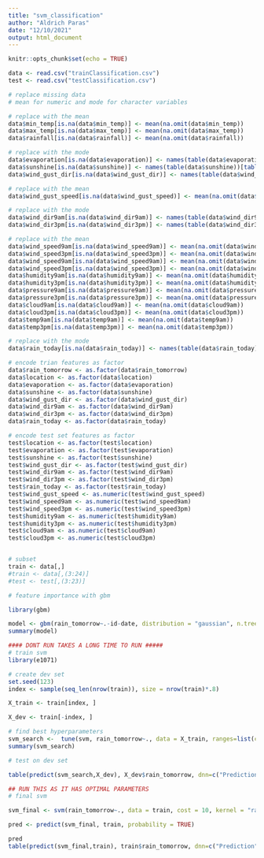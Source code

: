 ```yaml
---
title: "svm_classification"
author: "Aldrich Paras"
date: "12/10/2021"
output: html_document
---
```


```r
knitr::opts_chunk$set(echo = TRUE)
```


```r
data <- read.csv("trainClassification.csv")
test <- read.csv("testClassification.csv")
```


```r
# replace missing data
# mean for numeric and mode for character variables

# replace with the mean
data$min_temp[is.na(data$min_temp)] <- mean(na.omit(data$min_temp))
data$max_temp[is.na(data$max_temp)] <- mean(na.omit(data$max_temp))
data$rainfall[is.na(data$rainfall)] <- mean(na.omit(data$rainfall))

# replace with the mode
data$evaporation[is.na(data$evaporation)] <- names(table(data$evaporation))[table(data$evaporation)==max(table(data$evaporation))]
data$sunshine[is.na(data$sunshine)] <- names(table(data$sunshine))[table(data$sunshine)==max(table(data$sunshine))]
data$wind_gust_dir[is.na(data$wind_gust_dir)] <- names(table(data$wind_gust_dir))[table(data$wind_gust_dir)==max(table(data$wind_gust_dir))]

# replace with the mean
data$wind_gust_speed[is.na(data$wind_gust_speed)] <- mean(na.omit(data$wind_gust_speed))

# replace with the mode
data$wind_dir9am[is.na(data$wind_dir9am)] <- names(table(data$wind_dir9am))[table(data$wind_dir9am)==max(table(data$wind_dir9am))]
data$wind_dir3pm[is.na(data$wind_dir3pm)] <- names(table(data$wind_dir3pm))[table(data$wind_dir3pm)==max(table(data$wind_dir3pm))]

# replace with the mean
data$wind_speed9am[is.na(data$wind_speed9am)] <- mean(na.omit(data$wind_speed9am))
data$wind_speed3pm[is.na(data$wind_speed3pm)] <- mean(na.omit(data$wind_speed3pm))
data$wind_speed9am[is.na(data$wind_speed9am)] <- mean(na.omit(data$wind_speed9am))
data$wind_speed3pm[is.na(data$wind_speed3pm)] <- mean(na.omit(data$wind_speed3pm))
data$humidity9am[is.na(data$humidity9am)] <- mean(na.omit(data$humidity9am))
data$humidity3pm[is.na(data$humidity3pm)] <- mean(na.omit(data$humidity3pm))
data$pressure9am[is.na(data$pressure9am)] <- mean(na.omit(data$pressure9am))
data$pressure3pm[is.na(data$pressure3pm)] <- mean(na.omit(data$pressure3pm))
data$cloud9am[is.na(data$cloud9am)] <- mean(na.omit(data$cloud9am))
data$cloud3pm[is.na(data$cloud3pm)] <- mean(na.omit(data$cloud3pm))
data$temp9am[is.na(data$temp9am)] <- mean(na.omit(data$temp9am))
data$temp3pm[is.na(data$temp3pm)] <- mean(na.omit(data$temp3pm))

# replace with the mode
data$rain_today[is.na(data$rain_today)] <- names(table(data$rain_today))[table(data$rain_today)==max(table(data$rain_today))]
```

```r
# encode trian features as factor
data$rain_tomorrow <- as.factor(data$rain_tomorrow)
data$location <- as.factor(data$location)
data$evaporation <- as.factor(data$evaporation)
data$sunshine <- as.factor(data$sunshine)
data$wind_gust_dir <- as.factor(data$wind_gust_dir)
data$wind_dir9am <- as.factor(data$wind_dir9am)
data$wind_dir3pm <- as.factor(data$wind_dir3pm)
data$rain_today <- as.factor(data$rain_today)

# encode test set features as factor
test$location <- as.factor(test$location)
test$evaporation <- as.factor(test$evaporation)
test$sunshine <- as.factor(test$sunshine)
test$wind_gust_dir <- as.factor(test$wind_gust_dir)
test$wind_dir9am <- as.factor(test$wind_dir9am)
test$wind_dir3pm <- as.factor(test$wind_dir3pm)
test$rain_today <- as.factor(test$rain_today)
test$wind_gust_speed <- as.numeric(test$wind_gust_speed)
test$wind_speed9am <- as.numeric(test$wind_speed9am)
test$wind_speed3pm <- as.numeric(test$wind_speed3pm)
test$humidity9am <- as.numeric(test$humidity9am)
test$humidity3pm <- as.numeric(test$humidity3pm)
test$cloud9am <- as.numeric(test$cloud9am)
test$cloud3pm <- as.numeric(test$cloud3pm)


# subset
train <- data[,]
#train <- data[,(3:24)]
#test <- test[,(3:23)]
```



```r
# feature importance with gbm

library(gbm)

model <- gbm(rain_tomorrow~.-id-date, distribution = "gaussian", n.trees = 1000, data = data)
summary(model)
```





```r
#### DONT RUN TAKES A LONG TIME TO RUN #####
# train svm 
library(e1071)

# create dev set
set.seed(123)
index <- sample(seq_len(nrow(train)), size = nrow(train)*.8)

X_train <- train[index, ]

X_dev <- train[-index, ]

# find best hyperparameters
svm_search <-  tune(svm, rain_tomorrow~., data = X_train, ranges=list(cost=c(0.01,.1,1,10,100), kernel = c("radial","linear")))
summary(svm_search)
```

```r
# test on dev set 

table(predict(svm_search,X_dev), X_dev$rain_tomorrow, dnn=c("Prediction", "Actual"))
```

```r

## RUN THIS AS IT HAS OPTIMAL PARAMETERS
# final svm

svm_final <- svm(rain_tomorrow~., data = train, cost = 10, kernel = "radial", probability=TRUE)

pred <- predict(svm_final, train, probability = TRUE)

pred
table(predict(svm_final,train), train$rain_tomorrow, dnn=c("Prediction", "Actual"))
```





